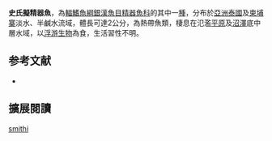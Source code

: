 {{Speciesbox
| name = 史氏擬精器魚
| image = 
| status = LC
| status_system = IUCN3.1
| genus = Phenacostethus
| species = smithi
| authority = [[Myers|Myers]], 1928
| synonyms = *''Phenacostethus thai'',Fowler, 1937
}}
'''史氏擬精器魚'''，為[[輻鰭魚綱|輻鰭魚綱]][[銀漢魚目|銀漢魚目]][[精器魚科|精器魚科]]的其中一[[種|種]]，分布於[[亞洲|亞洲]][[泰國|泰國]]及[[柬埔寨|柬埔寨]]淡水、半鹹水流域，體長可達2公分，為熱帶魚類，棲息在氾濫[[平原|平原]]及[[沼澤|沼澤]]底中層水域，以[[浮游生物|浮游生物]]為食，生活習性不明。
==参考文献==
*{{FishBase_species|genus=Phenacostethus|species=smithi|year=2016|month=4}}

== 擴展閱讀 ==
{{refbegin}}
{{wikispecies-inline|Phenacostethus smithi|史氏擬精器魚}}
{{refend}}
{{Taxonbar|from=Q2579352}}

[[Category:擬精器魚屬|smithi]]


{{魚類小作品}}